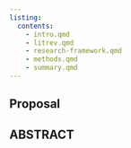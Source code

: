 ```yaml
---
listing:
  contents:
    - intro.qmd
    - litrev.qmd
    - research-framework.qmd
    - methods.qmd
    - summary.qmd
---
```


:::{.content-hidden when-profile="proposal"}

# Proposal {.unnumbered}

:::

:::{.content-visible when-profile="proposal"}

# ABSTRACT {-}

:::

